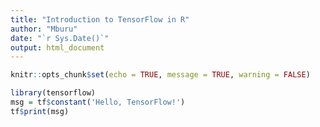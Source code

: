 ```yaml
---
title: "Introduction to TensorFlow in R"
author: "Mburu"
date: "`r Sys.Date()`"
output: html_document
---
```


```r
knitr::opts_chunk$set(echo = TRUE, message = TRUE, warning = FALSE)
```

```r
library(tensorflow)
msg = tf$constant('Hello, TensorFlow!')
tf$print(msg)
```

